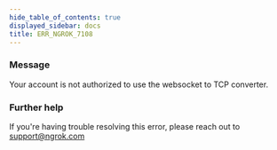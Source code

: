 ```yaml
---
hide_table_of_contents: true
displayed_sidebar: docs
title: ERR_NGROK_7108
---
```




### Message

Your account is not authorized to use the websocket to TCP converter.

<ErrorDetails error="err_ngrok_7108" />

### Further help

If you're having trouble resolving this error, please reach out to [support@ngrok.com](mailto:support@ngrok.com?subject=Help%20with%20ERR_NGROK_7108)
